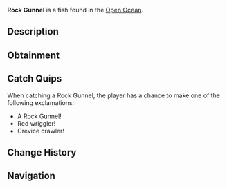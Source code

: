 {{FishInfobox
|image          = Rock Gunnel.png
|rarity         = Common
|sea            = Second Sea
|location       = [[Open Ocean]]
|sublocation    = 
|sources        = Fishing Rod
|radar_location = 
|prog_speed     = +8
|xp             = 25
|weather        = Rain
|time           = Night
|season         = Spring
|bait           = Shrimp
|base_weight    = 14
|base_value     = 50
|weight_range   = 9
|base_chance    = 125
|base_resil     = 80
}}
'''Rock Gunnel''' is a {{Rarity|Common}} fish found in the [[Open Ocean]].

== Description ==
{{Description|A long red fish with light red fins, slithering through rocky crevices.|Bestiary Entry}}

== Obtainment ==
{{Description|It hides in rocks when the tide rolls in.|Bestiary Hint}}
{{Fish Availability|
Open Ocean
Open Ocean/Sea Leviathan
|top_rods      = 
Training Rod\276276.79\425932.01;
Flimsy Rod\271430.91\229732.87;
Free Spirit Rod\182621.6\189606.67;
Azure Of Lagoon\160894.38\157911.9;
Plastic Rod\160307.25\208353.56;
Fischer's Rod\155612.09\205024.08;
Blazebringer Rod\157033.23\163039.57;
Verdant Shear Rod\154540.27\160479.33;
Trident Rod\150770.66\136044.32;
No-Life Rod\131383.29\123197.91;
Ethereal Prism Rod\125480.72\127818.66;
Seraphic Rod\125140.06\121035.39;
Challenger's Rod\121754.78\113495.68;
Depthseeker Rod\121579.25\118497.22;
Avalanche Rod\120812.58\117962;
Rod Of The Forgotten Fang\120482.8\114865.92;
Rod Of The Exalted One\119977.52\123611.68;
Volcanic Rod\119956.18\114426.65;
Zeus Rod\119532.84\114022.82;
Rod Of The Depths\119398.04\109881.05;
Steady Rod\113067.81\99023.55
|recommended   = Free Spirit Rod
}}

== Catch Quips ==
When catching a Rock Gunnel, the player has a chance to make one of the following exclamations:
* A Rock Gunnel!
* Red wriggler!
* Crevice crawler!

== Change History ==
{{Change History|{{subst:Current Version}}}}

== Navigation ==
{{Fish Navbox|Open Ocean}}